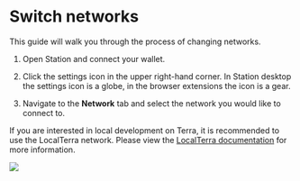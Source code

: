 
# Switch networks

This guide will walk you through the process of changing networks.

1. Open Station and connect your wallet.

2. Click the settings icon in the upper right-hand corner. In Station desktop the settings icon is a globe, in the browser extensions the icon is a gear.

3. Navigate to the **Network** tab and select the network you would like to connect to.

<Admonition type="tip" icon="💡" title="LocalTerra for local development">

If you are interested in local development on Terra, it is recommended to use the LocalTerra network. Please view the [LocalTerra documentation](../../develop/localterra/README.mdx) for more information.

</Admonition>

<img className="readme-img-md" src="/img/screens/network.png" />
